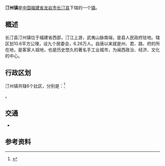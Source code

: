 {{中国乡级行政区|35/08/21/100/000
| 行政区全称 = 汀州镇
| 景观照片文件名 =
| 景观照片描述 =
| 汉语拼音 =
| 通用拼音 =
| 注音符號 =
| 其它标音类型1 =
| 其它标音1 =
| 其它标音类型2 =
| 其它标音2 =
| 其它语言类型1 =
| 其它语言地名1 =
| 其它语言类型2 =
| 其它语言地名2 =
| 上级行政区 = [[福建省|福建省]][[龙岩市|龙岩市]][[长汀县|长汀县]]
| 行政区类别 = [[镇|镇]]
| 地理坐标 =
| 总面积 =
| 户籍人口 =
| 户籍人口年份 =
| 常住人口 =
| 常住人口年份 =
| 人口密度 =
| 行政区划 =
| 官方网站 =
| 政府驻地 =
| 邮政编码 =
| 毗邻行政区 =
| 位置图文件名 =
| 位置图描述 =
}}
'''汀州镇'''是[[中华人民共和国|中国]][[福建省|福建省]][[龙岩市|龙岩市]][[长汀县|长汀县]]下辖的一个[[镇|镇]]。

==概述==
长汀县汀州镇位于福建省西部，汀江上游，武夷山脉南端，是县人民政府驻地。辖区划10.6平方公理，设九个居委会，6.26万人。自唐以来就是州、君、路、府的所在地，是客家人祖地，也是历史悠久的著名手工业城市，为闽西政治、经济、文化的中心。

== 行政区划 ==

汀州镇共辖6个[[社区|社区]]，分别是：<ref>{{PRC admin/ref sgc|45/09/23/000/000}}</ref>

{{PRC admin/children|35/08/21/100/000}}。

== 交通 ==
* {{中国国道名|319}}

==参考资料==
{{reflist}}

{{PRC admin/navcat|35/08/21/100/000}}